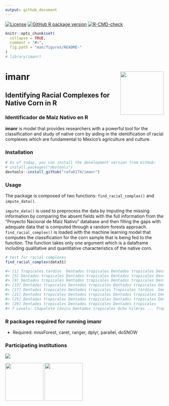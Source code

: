 ```yaml
---
output: github_document
---
```


<!-- badges: start -->

[![License](https://img.shields.io/badge/License-GPL3-blue.svg)](https://github.com/rafa6174/imanr/blob/master/LICENSE.md) [![GitHub R package version](https://img.shields.io/badge/R-v0.1.0-orange)](https://github.com/rafa6174/imanr) [![R-CMD-check](https://github.com/rafa6174/imanr/actions/workflows/R-CMD-check.yaml/badge.svg)](https://github.com/rafa6174/imanr/actions/workflows/R-CMD-check.yaml)
<!-- [![CRAN/METACRAN](https://img.shields.io/cran/v/ecocbo)](https://cran.r-project.org/package=ecocbo) -->
<!-- [![GitHub R package version](https://img.shields.io/github/r-package/v/rafa6174/imanr)](https://github.com/rafa6174/imanr) -->
<!-- ![CRAN downloads](https://cranlogs.r-pkg.org/badges/grand-total/imanr?color=yellow) -->
<!-- badges: end -->

```r
knitr::opts_chunk$set(
  collapse = TRUE,
  comment = "#>",
  fig.path = "man/figures/README-"
)
# library(imanr)
```

# imanr <a href="https://github.com/rafa6174/imanr"><img src="vignettes/images/hex-imanr.png" align="right" height="138" /></a>

## Identifying Racial Complexes for Native Corn in R
### Identificador de Maíz Nativo en R

**imanr** is  model that provides researchers with a powerful tool for the classification and study of native corn by aiding in the identification of racial complexes which are fundamental to Mexico's agriculture and culture.

### Installation

```r
# As of today, you can install the development version from GitHub:
# install.packages("devtools")
devtools::install_github("rafa6174/imanr")
```

### Usage

The package is composed of two functions: `find_racial_complex()` and `impute_data()`.

`impute_data()` is used to preprocess the data by imputing the missing information by comparing the absent fields with the full information from the "Proyecto Nacional de Maíz Nativo" database and then filling the gaps with adequate data that is computed through a random forests approach. `find_racial_complex()` is loaded with the machine learning model that computes the classification for the corn sample that is being fed to the function. The function takes only one argument which is a dataframe including qualitative and quantitative characteristics of the native corn.

```r
# test for racial complexes
find_racial_complex(data31)

#> [1] Tropicales tardíos  Dentados tropicales Dentados tropicales Dentados tropicales
#> [5] Dentados tropicales Dentados tropicales Dentados tropicales Dentados tropicales
#> [9] Dentados tropicales Dentados tropicales Dentados tropicales Dentados tropicales
#> [13] Dentados tropicales Dentados tropicales Dentados tropicales Dentados tropicales
#> [17] Dentados tropicales Dentados tropicales Tropicales tardíos  Dentados tropicales
#> [21] Dentados tropicales Dentados tropicales Dentados tropicales Dentados tropicales
#> [25] Dentados tropicales Dentados tropicales Dentados tropicales Dentados tropicales
#> [29] Dentados tropicales Dentados tropicales Dentados tropicales
#> 7 Levels: Chapalote Cónico Dentados tropicales Ocho hileras ... Tropicales tardíos
```

### R packages required for running imanr

* Required:  missForest, caret, ranger, dplyr, parallel, doSNOW

### Participating institutions
![](man/figures/logoCONACYT.png)

![](man/figures/logoUAEH.png){height="121"} ![](man/figures/logoENES.png){height="121"}



